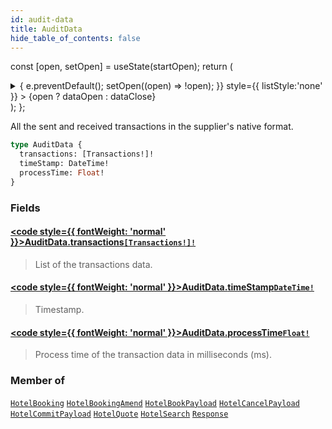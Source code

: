 ```yaml
---
id: audit-data
title: AuditData
hide_table_of_contents: false
---
```






const [open, setOpen] = useState(startOpen);
return (
<details {...(open ? { open: true } : {})} className="details" style={{ border:'none', boxShadow:'none', background:'var(--ifm-background-color)' }}>
<summary
onClick={(e) => {
e.preventDefault();
setOpen((open) => !open);
}}
style={{ listStyle:'none' }} >
{open ? dataOpen : dataClose}
</summary>
{open && children}
</details>
);
};

All the sent and received transactions in the supplier's native format.

```graphql
type AuditData {
  transactions: [Transactions!]!
  timeStamp: DateTime!
  processTime: Float!
}
```

### Fields

#### [<code style={{ fontWeight: 'normal' }}>AuditData.<b>transactions</b></code>](#)<Bullet />[`[Transactions!]!`](/api/objects/transactions) <Badge class="badge badge--secondary" text="non-null"/> <Badge class="badge badge--secondary" text="object"/>

> List of the transactions data.

#### [<code style={{ fontWeight: 'normal' }}>AuditData.<b>timeStamp</b></code>](#)<Bullet />[`DateTime!`](/api/scalars/date-time) <Badge class="badge badge--secondary" text="non-null"/> <Badge class="badge badge--secondary" text="scalar"/>

> Timestamp.

#### [<code style={{ fontWeight: 'normal' }}>AuditData.<b>processTime</b></code>](#)<Bullet />[`Float!`](/api/scalars/float) <Badge class="badge badge--secondary" text="non-null"/> <Badge class="badge badge--secondary" text="scalar"/>

> Process time of the transaction data in milliseconds (ms).

### Member of

[`HotelBooking`](/api/objects/hotel-booking) <Badge class="badge badge--secondary" text="object"/><Bullet />[`HotelBookingAmend`](/api/objects/hotel-booking-amend) <Badge class="badge badge--secondary" text="object"/><Bullet />[`HotelBookPayload`](/api/objects/hotel-book-payload) <Badge class="badge badge--secondary" text="object"/><Bullet />[`HotelCancelPayload`](/api/objects/hotel-cancel-payload) <Badge class="badge badge--secondary" text="object"/><Bullet />[`HotelCommitPayload`](/api/objects/hotel-commit-payload) <Badge class="badge badge--secondary" text="object"/><Bullet />[`HotelQuote`](/api/objects/hotel-quote) <Badge class="badge badge--secondary" text="object"/><Bullet />[`HotelSearch`](/api/objects/hotel-search) <Badge class="badge badge--secondary" text="object"/><Bullet />[`Response`](/api/interfaces/response) <Badge class="badge badge--secondary" text="interface"/>
